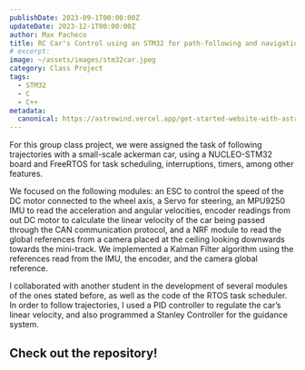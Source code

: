 ```yaml
---
publishDate: 2023-09-1T00:00:00Z
updateDate: 2023-12-1T00:00:00Z
author: Max Pacheco
title: RC Car's Control using an STM32 for path-following and navigation
# excerpt:
image: ~/assets/images/stm32car.jpeg
category: Class Project
tags:
  - STM32
  - C
  - C++
metadata:
  canonical: https://astrowind.vercel.app/get-started-website-with-astro-tailwind-css
---
```




For this group class project, we were assigned the task of following trajectories with a small-scale ackerman car, using a NUCLEO-STM32 board and FreeRTOS for task scheduling, interruptions, timers, among other features.

We focused on the following modules: an ESC to control the speed of the DC motor connected to the wheel axis, a Servo for steering, an MPU9250 IMU to read the acceleration and angular velocities, encoder readings from out DC motor to calculate the linear velocity of the car being passed through the CAN communication protocol, and a NRF module to read the global references from a camera placed at the ceiling looking downwards towards the mini-track. We implemented a Kalman Filter algorithm using the references read from the IMU, the encoder, and the camera global reference.

I collaborated with another student in the development of several modules of the ones stated before, as well as the code of the RTOS task scheduler. In order to follow trajectories, I used a PID controller to regulate the car’s linear velocity, and also programmed a Stanley Controller for the guidance system.

<YouTube id="d3Ylx_NAdvI" />

## Check out the repository!

<LinkPreview id="https://github.com/MaxPacheco02/embedded_systems_603" />

